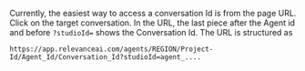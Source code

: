 Currently, the easiest way to access a conversation Id is from the page URL.
Click on the target conversation. In the URL, the last piece after the Agent id and before `?studioId=` shows the Conversation Id.
The URL is structured as

`https://app.relevanceai.com/agents/REGION/Project-Id/Agent_Id/Conversation_Id?studioId=agent_....`